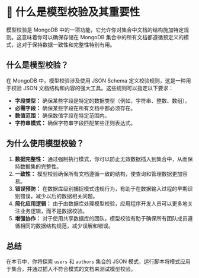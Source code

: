 # 📘 什么是模型校验及其重要性

模型校验是 MongoDB 中的一项功能，它允许你对集合中文档的结构施加特定规则。这意味着你可以确保存储在 MongoDB 集合中的所有文档都遵循预定义的模式，这对于保持数据一致性和完整性特别有用。

## 什么是模型校验？

在 MongoDB 中，模型校验涉及使用 JSON Schema 定义校验规则，这是一种用于校验 JSON 文档结构和内容的强大工具。这些规则可以指定以下要求：

- **字段类型：** 确保某些字段是特定的数据类型（例如，字符串、整数、数组）。
- **必需字段：** 确保某些字段在所有文档中都必须存在。
- **数值范围：** 确保数值字段在特定范围内。
- **字符串模式：** 确保字符串字段匹配某些正则表达式。

## 为什么使用模型校验？

1. **数据完整性：** 通过强制执行模式，你可以防止无效数据插入到集合中，从而保持数据集的完整性。
2. **一致性：** 模型校验确保所有文档遵循一致的结构，使查询和管理数据更加容易。
3. **错误预防：** 在数据库级别捕捉模式违规行为，有助于在数据输入过程的早期识别错误，减少以后的数据相关问题。
4. **简化应用逻辑：** 由于由数据库处理模型校验，应用程序开发人员可以更多地关注业务逻辑，而不是数据校验。
5. **增强协作：** 对于使用共享数据库的团队，模型校验有助于确保所有团队成员遵循相同的数据结构规范，减少误解和错误。

## 总结

在本节中，你将探索 `users` 和 `authors` 集合的 JSON 模式，运行脚本将模式应用于集合，并通过插入不符合模式的文档来测试模型校验。